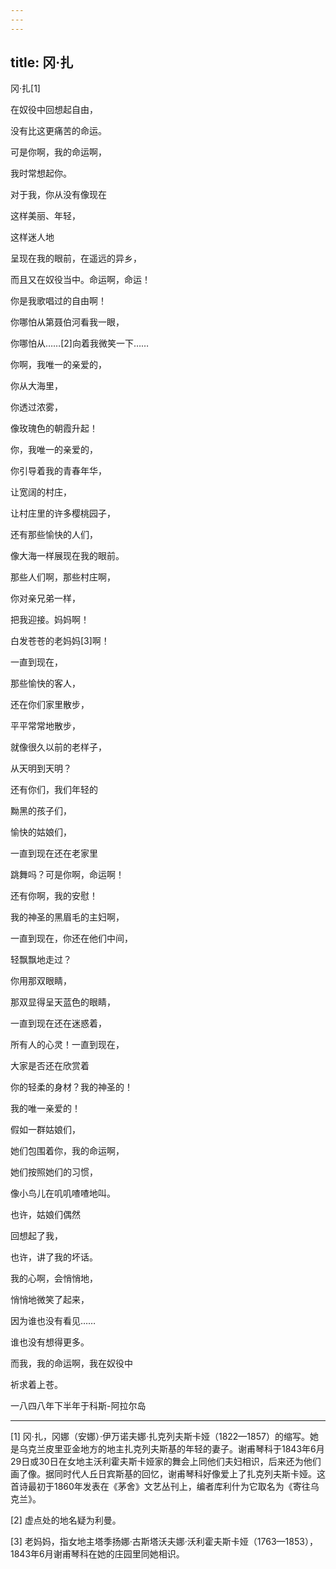 ```yaml
---
---
---
```

title: 冈·扎
---



冈·扎[1]


在奴役中回想起自由，

没有比这更痛苦的命运。

可是你啊，我的命运啊，

我时常想起你。

对于我，你从没有像现在

这样美丽、年轻，

这样迷人地

呈现在我的眼前，在遥远的异乡，

而且又在奴役当中。命运啊，命运！

你是我歌唱过的自由啊！

你哪怕从第聂伯河看我一眼，

你哪怕从……[2]向着我微笑一下……

你啊，我唯一的亲爱的，

你从大海里，

你透过浓雾，

像玫瑰色的朝霞升起！

你，我唯一的亲爱的，

你引导着我的青春年华，

让宽阔的村庄，

让村庄里的许多樱桃园子，

还有那些愉快的人们，

像大海一样展现在我的眼前。

那些人们啊，那些村庄啊，

你对亲兄弟一样，

把我迎接。妈妈啊！

白发苍苍的老妈妈[3]啊！

一直到现在，

那些愉快的客人，

还在你们家里散步，

平平常常地散步，

就像很久以前的老样子，

从天明到天明？

还有你们，我们年轻的

黝黑的孩子们，

愉快的姑娘们，

一直到现在还在老家里

跳舞吗？可是你啊，命运啊！

还有你啊，我的安慰！

我的神圣的黑眉毛的主妇啊，

一直到现在，你还在他们中间，

轻飘飘地走过？

你用那双眼睛，

那双显得呈天蓝色的眼睛，

一直到现在还在迷惑着，

所有人的心灵！一直到现在，

大家是否还在欣赏着

你的轻柔的身材？我的神圣的！

我的唯一亲爱的！

假如一群姑娘们，

她们包围着你，我的命运啊，

她们按照她们的习惯，

像小鸟儿在叽叽喳喳地叫。

也许，姑娘们偶然

回想起了我，

也许，讲了我的坏话。

我的心啊，会悄悄地，

悄悄地微笑了起来，

因为谁也没有看见……

谁也没有想得更多。

而我，我的命运啊，我在奴役中

祈求着上苍。

一八四八年下半年于科斯-阿拉尔岛



* * *



[1] 冈·扎，冈娜（安娜）·伊万诺夫娜·扎克列夫斯卡娅（1822—1857）的缩写。她是乌克兰皮里亚金地方的地主扎克列夫斯基的年轻的妻子。谢甫琴科于1843年6月29日或30日在女地主沃利霍夫斯卡娅家的舞会上同他们夫妇相识，后来还为他们画了像。据同时代人丘日宾斯基的回忆，谢甫琴科好像爱上了扎克列夫斯卡娅。这首诗最初于1860年发表在《茅舍》文艺丛刊上，编者库利什为它取名为《寄往乌克兰》。

[2] 虚点处的地名疑为利曼。

[3] 老妈妈，指女地主塔季扬娜·古斯塔沃夫娜·沃利霍夫斯卡娅（1763—1853），1843年6月谢甫琴科在她的庄园里同她相识。